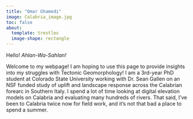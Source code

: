 ```yaml
---
title: "Omar Ghamedi"
image: Calabria_image.jpg
toc: false
about:
  template: trestles
  image-shape: rectangle
---
```


Hello! *Ahlan-Wa-Sahlan!*

Welcome to my webpage! I am hoping to use this page to provide insights into my struggles with Tectonic Geomorphology! I am a 3rd-year PhD student at Colorado State University working with Dr. Sean Gallen on an NSF funded study of uplift and landscape response across the Calabrian forearc in Southern Italy. I spend a lot of time looking at digital elevation models on Calabria and evaluating many hundreds of rivers. That said, I've been to Calabria twice now for field work, and it's not that bad a place to spend a summer.
